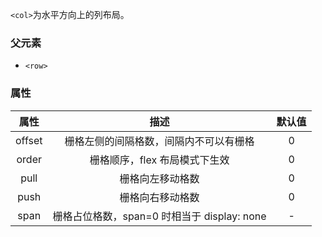 `<col>`为水平方向上的列布局。

### 父元素

* `<row>`

### 属性

|属性|描述|默认值|
|:--:|:--:|:--:|
|offset|栅格左侧的间隔格数，间隔内不可以有栅格|0|
|order|栅格顺序，flex 布局模式下生效|0|
|pull|栅格向左移动格数|0|
|push|栅格向右移动格数|0|
|span|栅格占位格数，span=0 时相当于 display: none|-|